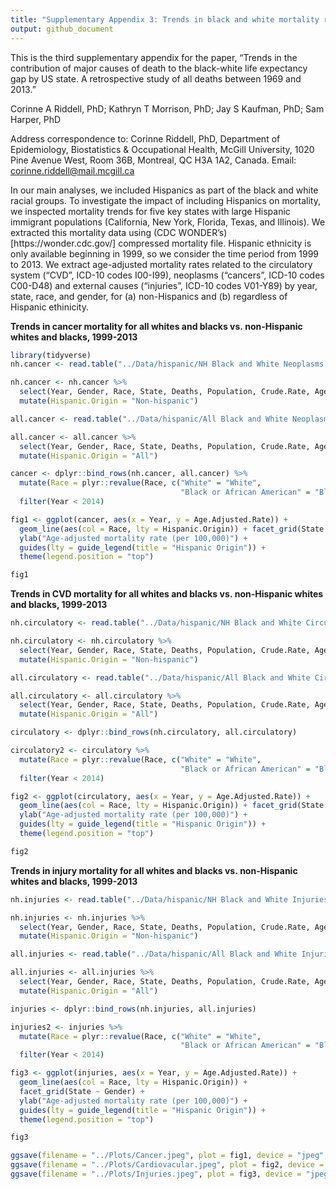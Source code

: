 ```yaml
---
title: "Supplementary Appendix 3: Trends in black and white mortality rates before and after excluding Hispanics, 1999-2013"
output: github_document
---
```


This is the third supplementary appendix for the paper, "Trends in the contribution of major causes of death to the black-white life expectancy gap by US state. A retrospective study of all deaths between 1969 and 2013."

Corinne A Riddell, PhD; Kathryn T Morrison, PhD; Jay S Kaufman, PhD; Sam Harper, PhD

Address correspondence to: Corinne Riddell, PhD, Department of Epidemiology, Biostatistics & Occupational Health, McGill University, 1020 Pine Avenue West, Room 36B, Montreal, QC H3A 1A2, Canada. Email: <corinne.riddell@mail.mcgill.ca>

In our main analyses, we included Hispanics as part of the black and white racial groups. To investigate the impact of including Hispanics on mortality, we inspected mortality trends for five key states with large Hispanic immigrant populations (California, New York, Florida, Texas, and Illinois). We extracted this mortality data using (CDC WONDER's)[https://wonder.cdc.gov/] compressed mortality file. Hispanic ethnicity is only available beginning in 1999, so we consider the time period from 1999 to 2013. We extract age-adjusted mortality rates related to the circulatory system ("CVD", ICD-10 codes I00-I99), neoplasms ("cancers", ICD-10 codes C00-D48) and external causes ("injuries", ICD-10 codes V01-Y89) by year, state, race, and gender, for (a) non-Hispanics and (b) regardless of Hispanic ethinicity. 

**Trends in cancer mortality for all whites and blacks vs. non-Hispanic whites and blacks, 1999-2013**
```r
library(tidyverse)
nh.cancer <- read.table("../Data/hispanic/NH Black and White Neoplasms.txt", header = T, nrows = 360, sep="\t")

nh.cancer <- nh.cancer %>%
  select(Year, Gender, Race, State, Deaths, Population, Crude.Rate, Age.Adjusted.Rate) %>%
  mutate(Hispanic.Origin = "Non-hispanic")

all.cancer <- read.table("../Data/hispanic/All Black and White Neoplasms.txt", header = T, nrows = 360, sep="\t")

all.cancer <- all.cancer %>% 
  select(Year, Gender, Race, State, Deaths, Population, Crude.Rate, Age.Adjusted.Rate) %>%
  mutate(Hispanic.Origin = "All")

cancer <- dplyr::bind_rows(nh.cancer, all.cancer) %>%
  mutate(Race = plyr::revalue(Race, c("White" = "White",
                                      "Black or African American" = "Black"))) %>%
  filter(Year < 2014)

fig1 <- ggplot(cancer, aes(x = Year, y = Age.Adjusted.Rate)) + 
  geom_line(aes(col = Race, lty = Hispanic.Origin)) + facet_grid(State ~ Gender) +
  ylab("Age-adjusted mortality rate (per 100,000)") + 
  guides(lty = guide_legend(title = "Hispanic Origin")) +
  theme(legend.position = "top")

fig1
```

**Trends in CVD mortality for all whites and blacks vs. non-Hispanic whites and blacks, 1999-2013**
```r
nh.circulatory <- read.table("../Data/hispanic/NH Black and White Circulatory.txt", header = T, nrows = 360, sep="\t")

nh.circulatory <- nh.circulatory %>% 
  select(Year, Gender, Race, State, Deaths, Population, Crude.Rate, Age.Adjusted.Rate) %>%
  mutate(Hispanic.Origin = "Non-hispanic")

all.circulatory <- read.table("../Data/hispanic/All Black and White Circulatory.txt", header = T, nrows = 360, sep="\t")

all.circulatory <- all.circulatory %>% 
  select(Year, Gender, Race, State, Deaths, Population, Crude.Rate, Age.Adjusted.Rate) %>%
  mutate(Hispanic.Origin = "All")

circulatory <- dplyr::bind_rows(nh.circulatory, all.circulatory)

circulatory2 <- circulatory %>% 
  mutate(Race = plyr::revalue(Race, c("White" = "White",
                                      "Black or African American" = "Black"))) %>%
  filter(Year < 2014)

fig2 <- ggplot(circulatory, aes(x = Year, y = Age.Adjusted.Rate)) + 
  geom_line(aes(col = Race, lty = Hispanic.Origin)) + facet_grid(State ~ Gender) +
  ylab("Age-adjusted mortality rate (per 100,000)") + 
  guides(lty = guide_legend(title = "Hispanic Origin")) +
  theme(legend.position = "top")

fig2
```

**Trends in injury mortality for all whites and blacks vs. non-Hispanic whites and blacks, 1999-2013**
```r
nh.injuries <- read.table("../Data/hispanic/NH Black and White Injuries.txt", header = T, nrows = 360, sep="\t")

nh.injuries <- nh.injuries %>% 
  select(Year, Gender, Race, State, Deaths, Population, Crude.Rate, Age.Adjusted.Rate) %>%
  mutate(Hispanic.Origin = "Non-hispanic")

all.injuries <- read.table("../Data/hispanic/All Black and White Injuries.txt", header = T, nrows = 360, sep="\t")

all.injuries <- all.injuries %>% 
  select(Year, Gender, Race, State, Deaths, Population, Crude.Rate, Age.Adjusted.Rate) %>%
  mutate(Hispanic.Origin = "All")

injuries <- dplyr::bind_rows(nh.injuries, all.injuries)

injuries2 <- injuries %>% 
  mutate(Race = plyr::revalue(Race, c("White" = "White",
                                      "Black or African American" = "Black"))) %>%
  filter(Year < 2014)

fig3 <- ggplot(injuries, aes(x = Year, y = Age.Adjusted.Rate)) + 
  geom_line(aes(col = Race, lty = Hispanic.Origin)) + 
  facet_grid(State ~ Gender) +
  ylab("Age-adjusted mortality rate (per 100,000)") + 
  guides(lty = guide_legend(title = "Hispanic Origin")) +
  theme(legend.position = "top")

fig3
```

```r
ggsave(filename = "../Plots/Cancer.jpeg", plot = fig1, device = "jpeg", height = 9.5, width = 8, units = "in")
ggsave(filename = "../Plots/Cardiovacular.jpeg", plot = fig2, device = "jpeg", height = 9.5, width = 8, units = "in")
ggsave(filename = "../Plots/Injuries.jpeg", plot = fig3, device = "jpeg", height = 9.5, width = 8, units = "in")
```

